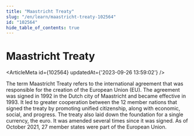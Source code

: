 ```yaml
---
title: "Maastricht Treaty"
slug: "/en/learn/maastricht-treaty-102564"
id: "102564"
hide_table_of_contents: true
---
```



# Maastricht Treaty

<ArticleMeta id={102564} updatedAt={'2023-09-26 13:59:02'} />
<div className='border-solid border-b border-t-0 my-4 border-[var(--ifm-color-gray-300)]' />

The term Maastricht Treaty refers to the international agreement that was responsible for the creation of the European Union (EU). The agreement was signed in 1992 in the Dutch city of Maastricht and became effective in 1993. It led to greater cooperation between the 12 member nations that signed the treaty by promoting unified citizenship, along with economic, social, and progress. The treaty also laid down the foundation for a single currency, the euro. It was amended several times since it was signed. As of October 2021, 27 member states were part of the European Union.
